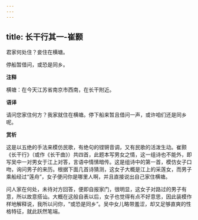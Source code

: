 ```yaml
---
---
---
```

title: 长干行其一-崔颢
---

君家何处住？妾住在横塘。

停船暂借问，或恐是同乡。

**注释**

横塘：在今天江苏省南京市西南，在长干附近。

**语译**

请问您家住何方？我家就住在横塘。停下船来暂且借问一声，或许咱们还是同乡呢。

**赏析**

这是以五绝的手法来模仿民歌，有绝句的铿锵音调，又有民歌的活泼生动。崔颢《长干行》（或作《长干曲》）共四首，此题本写男女之情，这一组诗也不能外，即写吴中一对男女于江上对答，言语中情愫暗传。这是组诗中的第一首，模仿女子口吻，询问男子的来历。根据下面几首诗猜测，这女子大概是江上的采莲女，而男子乘船经过“莲舟”，女子便问你是哪里人啊，并且直接说出自己家住横塘。

问人家在何处，未待对方回答，便即自报家门，很明显，这女子对路过的男子有意，所以故意搭讪。大概在这般自表以后，女子也觉得有点不好意思，因此装模作样地解释说，我所以问你，“或恐是同乡”。吴中女儿略带羞涩，却又足够直爽的性格特征，就此跃然笔端。